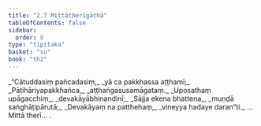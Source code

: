 ```yaml
---
title: "2.7 Mittātherīgāthā"
tableOfContents: false
sidebar:
  order: 8
type: "tipitaka"
basket: "su"
book: "th2"
---
```



<DynamicBreadcrumb />

<Division number="31" book="th2" bookNo="19" page="382">

<Paragraph number="57" type="verses" book="th2">
_“Cātuddasiṃ pañcadasiṃ,_  
_yā ca pakkhassa aṭṭhamī;_  
_Pāṭihāriyapakkhañca,_  
_aṭṭhaṅgasusamāgataṃ._  

</Paragraph>

</Division>
<Division number="32" book="th2" bookNo="19" page="382">

<Paragraph number="58" type="verses" book="th2">
_Uposathaṃ upāgacchiṃ,_  
_devakāyābhinandinī;_  
_Sājja ekena bhattena,_  
_muṇḍā saṅghāṭipārutā;_  
_Devakāyaṃ na patthehaṃ,_  
_vineyya hadaye daran”ti._  


</Paragraph>
</Division>

<Paragraph number="59" type="center" book="th2">
…  Mittā therī… .
</Paragraph>